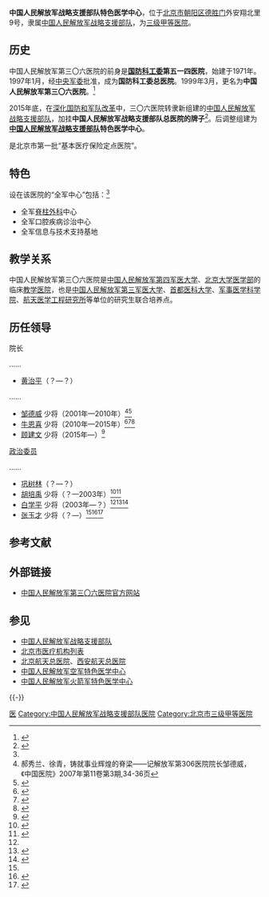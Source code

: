 {{Infobox PRCG
|color = darkgreen
|机构名称 = 中国人民解放军战略支援部队特色医学中心
|上级机构 = [[中国人民解放军战略支援部队|中国人民解放军战略支援部队]]领导机构
|机构类型 = 中国人民解放军战略支援部队直属单位
|军事级别 = 
|标志1 = China Emblem PLA.svg
|标志1说明 = [[中国人民解放军军徽|中国人民解放军军徽]]
|职位1 = 院长
|人员1 = [[顾建文|顾建文]]
|衔级1 = [[中国人民解放军少将|少将]]
|职位2 = 政治委员
|人员2 = [[张玉才|张玉才]]
|衔级2 = [[中国人民解放军少将|少将]]
|职位3 =
|人员3 =
|职位4 =
|人员4 =
|地址1 = [[北京市|北京市]][[朝阳区|朝阳区]][[德胜门_(北京)|德胜门]]外安翔北里9号
|成立时间 = 1971年
|官网=http://www.306.cn
|a=
|b=
|c=
|d=
|E=
|e=
}}

'''中国人民解放军战略支援部队特色医学中心'''，位于[[北京市|北京市]][[朝阳区|朝阳区]][[德胜门_(北京)|德胜门]]外安翔北里9号，隶属[[中国人民解放军战略支援部队|中国人民解放军战略支援部队]]，为[[三级甲等医院|三级甲等医院]]。

== 历史 ==
中国人民解放军第三〇六医院的前身是'''[[中华人民共和国国防科学技术工业委员会|国防科工委]]第五一四医院'''，始建于1971年。1997年1月，经[[中央军事委员会|中央军委]]批准，成为'''国防科工委总医院'''。1999年3月，更名为'''中国人民解放军第三〇六医院'''。<ref name="pt">{{cite web |title=解放军306医院 |url=http://www.bjguahao.gov.cn/hp/info/157.htm|access-date=2016-10-06 |website=北京市预约挂号统一平台 |archive-url=https://web.archive.org/web/20161130013539/http://www.bjguahao.gov.cn/hp/info/157.htm |archive-date=2016-11-30|dead-url=no }}</ref>

2015年底，在[[深化国防和军队改革|深化国防和军队改革]]中，三〇六医院转隶新组建的[[中国人民解放军战略支援部队|中国人民解放军战略支援部队]]，加挂'''中国人民解放军战略支援部队总医院的牌子'''<ref>{{cite web |title=战略支援部队总医院：聚焦为兵服务投身改革强军 |url = http://health.sohu.com/20160425/n445937457.shtml |access-date=2016-10-06 |date=2016-04-25 |website=搜狐 |archive-url = https://web.archive.org/web/20161130191817/http://health.sohu.com/20160425/n445937457.shtml |archive-date=2016-11-30 |dead-url=no }}</ref>。后调整组建为'''[[中国人民解放军战略支援部队|中国人民解放军战略支援部队]]特色医学中心'''。

是北京市第一批“基本医疗保险定点医院”。

== 特色 ==
设在该医院的“全军中心”包括：<ref name="pt" />
* 全军[[脊柱外科|脊柱外科]]中心
* 全军口腔疾病诊治中心
* 全军信息与技术支持基地

== 教学关系 ==
中国人民解放军第三〇六医院是[[中国人民解放军空军军医大学|中国人民解放军第四军医大学]]、[[北京大学医学部|北京大学医学部]]的临床[[教学医院|教学医院]]，也是[[中国人民解放军陆军军医大学|中国人民解放军第三军医大学]]、[[首都医科大学|首都医科大学]]、[[中国人民解放军军事科学院军事医学研究院|军事医学科学院]]、[[航天医学工程研究所|航天医学工程研究所]]等单位的研究生联合培养点。

== 历任领导 ==
{{col-begin}}
{{col-2}}
; 院长

……
*[[黄治平|黄治平]]（？—？）
……
*[[邹德威|邹德威]] 少将（2001年—2010年）<ref>郝秀兰、徐青，铸就事业辉煌的脊梁――记解放军第306医院院长邹德威，《中国医院》2007年第11卷第3期,34-36页</ref><ref>{{cite web |title=北京306医院院长邹德威少将:我接航天员回北京 |url = http://news.sina.com.cn/c/2005-10-18/01458036187.shtml |access-date=2016-11-19 |date=2005-10-18 |website=新浪 |archive-url = https://web.archive.org/web/20161214055903/http://news.sina.com.cn/c/2005-10-18/01458036187.shtml |archive-date=2016-12-14 |dead-url=no }}</ref>
* [[牛恩喜|牛恩喜]] 少将（2010年—2015年）<ref>{{cite web |title=306医院召开深入开展医德医风专项整治行动动员部署会 |url = http://www.306.cn:8089/news/news_show.asp?t_id=39&c_id=2209 |access-date=2016-11-19 |publisher=中国人民解放军第三〇六医院 |archive-url = https://web.archive.org/web/20161120084749/http://www.306.cn:8089/news/news_show.asp?t_id=39&c_id=2209 |archive-date=2016-11-20 |dead-url=yes }}</ref><ref name="zb">{{cite web |title=180度侧弯患者挺直脊梁 20位重病藏胞喜获新生 |url = http://money.163.com/14/1008/19/A82BS4CB00254TI5.html |access-date=2016-11-19 |date=2014-10-08 |website=网易 |archive-url = https://web.archive.org/web/20161120003843/http://money.163.com/14/1008/19/A82BS4CB00254TI5.html |archive-date=2016-11-20 |dead-url=yes}}</ref><ref name="hai">{{cite web |title=王文珍先进事迹报告团到306医院作巡回报告 |url=http://www.hjzyy.com.cn/Html/News/Articles/101698.html |access-date=2016-11-19|date=2011-06-27 |publisher=海军总医院 |archive-url = https://web.archive.org/web/20161120004843/http://www.hjzyy.com.cn/Html/News/Articles/101698.html |archive-date=2016-11-20|dead-url=no }}</ref>
* [[顾建文|顾建文]] 少将（2015年—）<ref>{{cite web |title=解放军第306医院院长顾建文|url=http://news.xinhuanet.com/live/2015-12/22/c_128555997.htm|access-date=2016-11-19|date=2015-12-22|website=新华网 |archive-url=https://web.archive.org/web/20161120003830/http://news.xinhuanet.com/live/2015-12/22/c_128555997.htm |archive-date=2016-11-20|dead-url=no}}</ref>
{{col-2}}
; [[政治委员|政治委员]]
……
* [[巩树林|巩树林]]（？—？）
* [[胡培禹|胡培禹]] 少将（？—2003年）<ref>{{cite web |title=根深叶茂花似锦 |url=http://www.gmw.cn/01gmrb/2004-05/11/content_22325.htm|access-date=2016-11-19|date=2004-05-11|website=光明网|archive-url=https://web.archive.org/web/20161120003827/http://www.gmw.cn/01gmrb/2004-05/11/content_22325.htm |archive-date=2016-11-20|dead-url=no}}</ref><ref>{{cite web|title=解放军306医护人员抗非情感实录：非常时期情与爱|url=http://news.sohu.com/25/24/news209472425.shtml|accessdate=2016-11-19|date=2003-05-23|publisher=搜狐|archiveurl=https://web.archive.org/web/20161120005145/http://news.sohu.com/25/24/news209472425.shtml|archivedate=2016-11-20|dead-url=no}}</ref>
*[[白学平|白学平]] 少将（2003年—？）<ref name="hai" /><ref>{{cite web|title=神七宇航员的特殊保健|url=https://www.jksb.com.cn/index.php?a=show&catid=248&id=28998|access-date=2021-07-07|date=2008-09-29|publisher=健康时报|archive-date=2021-07-11|archive-url=https://web.archive.org/web/20210711062707/https://www.jksb.com.cn/index.php?a=show&catid=248&id=28998}}</ref><ref>{{cite web|title=北川的锦旗到北京|url=http://www.gmw.cn/01gmrb/2008-09/11/content_835172.htm|access-date=2016-11-19|date=2008-09-11|publisher=光明网|archive-url=https://web.archive.org/web/20161120003948/http://www.gmw.cn/01gmrb/2008-09/11/content_835172.htm|archive-date=2016-11-20|dead-url=no}}</ref>
*[[张玉才|张玉才]] 少将（？—）<ref name="zb" /><ref>{{cite web|title=邯郸市卫计委领导参观考察解放军306医院 |url=http://health.sohu.com/20160110/n434017202.shtml|date=2016-01-10|publisher=搜狐}}{{dead link|date=2017年11月|bot=InternetArchiveBot|fix-attempted=yes}}</ref><ref>{{Cite web|title=北京医生帮17岁藏族男孩第一次挺直了身板|url=http://news.163.com/14/1009/14/A84ET0N900014AED.html|access-date=2016-11-19|date=2014-10-09|publisher=网易|archive-url=https://web.archive.org/web/20161120004628/http://news.163.com/14/1009/14/A84ET0N900014AED.html|archive-date=2016-11-20|dead-url=yes}}</ref>
{{col-end}}

==参考文献==
{{reflist}}

== 外部链接 ==
* [http://www.306.cn 中国人民解放军第三〇六医院官方网站]{{Wayback|url=http://www.306.cn/|date=20200527183546}}

== 参见 ==
{{Portal|中华人民共和国|军事|医学|北京}}
* [[中国人民解放军战略支援部队|中国人民解放军战略支援部队]]
* [[北京市医疗机构列表|北京市医疗机构列表]]
* [[北京航天总医院|北京航天总医院]]、[[西安航天总医院|西安航天总医院]]
* [[中国人民解放军空军特色医学中心|中国人民解放军空军特色医学中心]]
* [[中国人民解放军火箭军特色医学中心|中国人民解放军火箭军特色医学中心]]

{{-}}
{{中国人民解放军战略支援部队}}

[[Category:中国人民解放军驻北京市单位|医]]
[[Category:中国人民解放军战略支援部队医院|Category:中国人民解放军战略支援部队医院]]
[[Category:北京市三级甲等医院|Category:北京市三级甲等医院]]